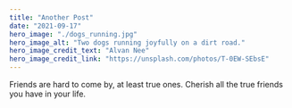 ```yaml
---
title: "Another Post"
date: "2021-09-17"
hero_image: "./dogs_running.jpg"
hero_image_alt: "Two dogs running joyfully on a dirt road."
hero_image_credit_text: "Alvan Nee"
hero_image_credit_link: "https://unsplash.com/photos/T-0EW-SEbsE"
---
```


Friends are hard to come by, at least true ones. Cherish all the true friends
you have in your life.
